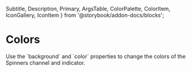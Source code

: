   Subtitle,
  Description,
  Primary,
  ArgsTable, ColorPalette, ColorItem, IconGallery, IconItem } from '@storybook/addon-docs/blocks';


<Meta title="Components|Indicators|Spinner|" component={Spinner} />

# Colors
<Description>
  Use the `background` and `color` properties to change the colors of the Spinners channel and indicator.
</Description>

<Preview>
  <Story name="Colors">
    <div style={{ display: 'flex', alignItems: 'flex-end', justifyContent: 'space-evenly' }}>
      <Spinner size="large" color="#00A895" />
      <Spinner size="large"  />
      <Spinner size="large" background="#333333" color="#FFCC00" />
    </div>
  </Story>
</Preview>